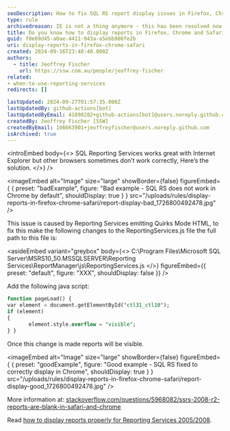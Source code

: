 ```yaml
---
seoDescription: How to fix SQL RS report display issues in Firefox, Chrome, and Safari with simple JS changes
type: rule
archivedreason: IE is not a thing anymore - this has been resolved now in current browsers
title: Do you know how to display reports in Firefox, Chrome and Safari (SQL Reporting Services 2008R2/2012)?
guid: f0e69d45-a0ae-4411-943a-a5ebb986fe2b
uri: display-reports-in-firefox-chrome-safari
created: 2024-09-16T23:48:40.000Z
authors:
  - title: Jeoffrey Fischer
    url: https://ssw.com.au/people/jeoffrey-fischer
related:
- when-to-use-reporting-services
redirects: []

lastUpdated: 2024-09-27T01:57:35.000Z
lastUpdatedBy: github-actions[bot]
lastUpdatedByEmail: 41898282+github-actions[bot]@users.noreply.github.com
createdBy: Jeoffrey Fischer [SSW]
createdByEmail: 106663901+jeoffreyfischer@users.noreply.github.com
isArchived: true
---
```


<introEmbed
  body={<>
SQL Reporting Services works great with Internet Explorer but other browsers sometimes don’t work correctly, Here’s the solution.
  </>}
/>

<imageEmbed
  alt="Image"
  size="large"
  showBorder={false}
  figureEmbed={ {
    preset: "badExample",
    figure: "Bad example - SQL RS does not work in Chrome by default",
    shouldDisplay: true
  } }
  src="/uploads/rules/display-reports-in-firefox-chrome-safari/report-display-bad_1726800492478.jpg"
/>


This issue is caused by Reporting Services emitting Quirks Mode HTML, to fix this make the following changes to the ReportingServices.js file the full path to this file is:


<asideEmbed
  variant="greybox"
  body={<>
    C:\Program Files\Microsoft SQL Server\MSRS10_50.MSSQLSERVER\Reporting Services\ReportManager\js\ReportingServices.js
  </>}
  figureEmbed={{
    preset: "default",
    figure: "XXX",
    shouldDisplay: false
  }}
/>


Add the following java script:

```sql
function pageLoad() {
var element = document.getElementById("ctl31_ctl10");
if (element)
{
       element.style.overflow = "visible";
} }
```

Once this change is made reports will be visible.

<imageEmbed
  alt="Image"
  size="large"
  showBorder={false}
  figureEmbed={ {
    preset: "goodExample",
    figure: "Good example - SQL RS fixed to correctly display in Chrome",
    shouldDisplay: true
  } }
  src="/uploads/rules/display-reports-in-firefox-chrome-safari/report-display-good_1726800492478.jpg"
/>


More information at: [stackoverflow.com/questions/5968082/ssrs-2008-r2-reports-are-blank-in-safari-and-chrome](https://stackoverflow.com/questions/5968082/ssrs-2008-r2-ssrs-2012-reportviewer-reports-are-blank-in-safari-and-chrome)

Read [how to display reports properly for Reporting Services 2005/2008](https://www.ssw.com.au/ssw/Standards/Rules/RulesToBetterSQLReportingServices.aspx#FirefoxChromeReportDisplay20052008).
